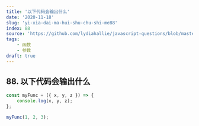 ```yaml
---
title: '以下代码会输出什么'
date: '2020-11-18'
slug: 'yi-xia-dai-ma-hui-shu-chu-shi-me88'
index: 88
source: 'https://github.com/lydiahallie/javascript-questions/blob/master/zh-CN/README-zh_CN.md#125-%E8%BE%93%E5%87%BA%E4%BB%80%E4%B9%88'
tags:
    - 函数
    - 参数
draft: true
---
```


## 88. 以下代码会输出什么

```js:index.js
const myFunc = ({ x, y, z }) => {
	console.log(x, y, z);
};

myFunc(1, 2, 3);
```

